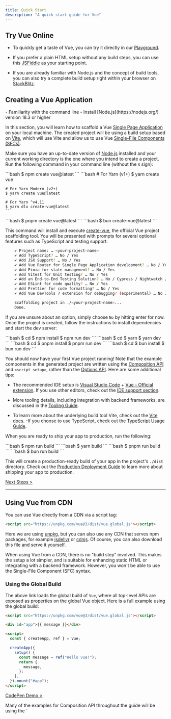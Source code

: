 ```yaml
---
title: Quick Start
description: "A quick start guide for Vue"
---
```



## Try Vue Online​

- To quickly get a taste of Vue, you can try it directly in our [Playground](https://play.vuejs.org/#eNo9jcEKwjAMhl/lt5fpQYfXUQfefAMvvRQbddC1pUuHUPrudg4HIcmXjyRZXEM4zYlEJ+T0iEPgXjn6BB8Zhp46WUZWDjCa9f6w9kAkTtH9CRinV4fmRtZ63H20Ztesqiylphqy3R5UYBqD1UyVAPk+9zkvV1CKbCv9poMLiTEfR2/IXpSoXomqZLtti/IFwVtA9A==).

- If you prefer a plain HTML setup without any build steps, you can use this [JSFiddle](https://jsfiddle.net/yyx990803/2ke1ab0z/) as your starting point.

- If you are already familiar with Node.js and the concept of build tools, you can also try a complete build setup right within your browser on [StackBlitz](https://vite.new/vue).

## Creating a Vue Application

<Aside type="note" title="Prerequisites">
  - Familiarity with the command line - Install [Node.js](https://nodejs.org/)
  version 18.3 or higher
</Aside>

In this section, you will learn how to scaffold a Vue [Single Page Application](https://vuejs.org/guide/extras/ways-of-using-vue#single-page-application-spa) on your local machine.
The created project will be using a build setup based on [Vite](https://vitejs.dev/), which will use Vite and allow us to use Vue [Single-File Components (SFCs)](https://vuejs.org/guide/scaling-up/sfc).

Make sure you have an up-to-date version of [Node.js](https://nodejs.org/) installed and your current working directory is the one where you intend to create a project. Run the following command in your command line (without the `$` sign):

<Tabs>
  <TabItem value="npm" label="npm" default>
    ```bash
    $ npm create vue@latest
    ```
  </TabItem>
  <TabItem value="yarn" label="yarn">
    ```bash
    # For Yarn (v1+)
    $ yarn create vue

    # For Yarn Modern (v2+)
    $ yarn create vue@latest

    # For Yarn ^v4.11
    $ yarn dlx create-vue@latest
    ```

  </TabItem>
  <TabItem value="pnpm" label="pnpm">
    ```bash
    $ pnpm create vue@latest
    ```
  </TabItem>
  <TabItem value="bun" label="bun">
    ```bash
    $ bun create-vue@latest
    ```
  </TabItem>
</Tabs>

This command will install and execute [create-vue](https://github.com/vuejs/create-vue), the official Vue project scaffolding tool. You will be presented with prompts for several optional features such as TypeScript and testing support:

```bash
    ✔ Project name: … <your-project-name>
    ✔ Add TypeScript? … No / Yes
    ✔ Add JSX Support? … No / Yes
    ✔ Add Vue Router for Single Page Application development? … No / Yes
    ✔ Add Pinia for state management? … No / Yes
    ✔ Add Vitest for Unit testing? … No / Yes
    ✔ Add an End-to-End Testing Solution? … No / Cypress / Nightwatch / Playwright
    ✔ Add ESLint for code quality? … No / Yes
    ✔ Add Prettier for code formatting? … No / Yes
    ✔ Add Vue DevTools 7 extension for debugging? (experimental) … No / Yes

    Scaffolding project in ./<your-project-name>...
    Done.
```

If you are unsure about an option, simply choose `No` by hitting enter for now. Once the project is created, follow the instructions to install dependencies and start the dev server:

<Tabs>
  <TabItem value="npm" label="npm" default>
    ```bash
    $ cd <your-project-name>
    $ npm install
    $ npm run dev
    ```
  </TabItem>
  <TabItem value="yarn" label="yarn">
    ```bash
    $ cd <your-project-name>
    $ yarn
    $ yarn dev
    ```
  </TabItem>
  <TabItem value="pnpm" label="pnpm">
    ```bash
    $ cd <your-project-name>
    $ pnpm install
    $ pnpm run dev
    ```
  </TabItem>
  <TabItem value="bun" label="bun">
    ```bash
    $ cd <your-project-name>
    $ bun install
    $ bun run dev
    ```
  </TabItem>
</Tabs>

You should now have your first Vue project running! Note that the example components in the generated project are written using the [Composition API](https://vuejs.org/guide/introduction#composition-api)
and `<script setup>`, rather than the [Options API](https://vuejs.org/guide/introduction#options-api). Here are some additional tips:

- The recommended IDE setup is [Visual Studio Code](https://code.visualstudio.com/) + [Vue - Official extension](https://marketplace.visualstudio.com/items?itemName=Vue.volar).
  If you use other editors, check out the [IDE support section](https://vuejs.org/guide/scaling-up/tooling#ide-support).

- More tooling details, including integration with backend frameworks, are discussed in the [Tooling Guide](https://vuejs.org/guide/scaling-up/tooling).
- To learn more about the underlying build tool Vite, check out the [Vite docs](https://vitejs.dev/).
  -If you choose to use TypeScript, check out the [TypeScript Usage Guide](https://vuejs.org/guide/typescript/overview).

When you are ready to ship your app to production, run the following:

<Tabs>
  <TabItem value="npm" label="npm" default>
    ```bash $ npm run build ```
  </TabItem>
  <TabItem value="yarn" label="yarn">
    ```bash $ yarn build ```
  </TabItem>
  <TabItem value="pnpm" label="pnpm">
    ```bash $ pnpm run build ```
  </TabItem>
  <TabItem value="bun" label="bun">
    ```bash $ bun run build ```
  </TabItem>
</Tabs>

This will create a production-ready build of your app in the project's `./dist` directory. Check out the [Production Deployment Guide](https://vuejs.org/guide/best-practices/production-deployment.html) to learn more about shipping your app to production.

[Next Steps >](https://vuejs.org/guide/quick-start.html#next-steps)

---

## Using Vue from CDN​

You can use Vue directly from a CDN via a script tag:

```html
<script src="https://unpkg.com/vue@3/dist/vue.global.js"></script>
```

Here we are using [unpkg](https://unpkg.com/), but you can also use any CDN that serves npm packages, for example [jsdelivr](https://www.jsdelivr.com/package/npm/vue) or [cdnjs](https://cdnjs.com/libraries/vue). Of course, you can also download this file and serve it yourself.

When using Vue from a CDN, there is no "build step" involved. This makes the setup a lot simpler, and is suitable for enhancing static HTML or integrating with a backend framework. However, you won't be able to use the Single-File Component (SFC) syntax.

### Using the Global Build​

The above link loads the global build of `Vue`, where all top-level APIs are exposed as properties on the global Vue object. Here is a full example using the global build:

```html
<script src="https://unpkg.com/vue@3/dist/vue.global.js"></script>

<div id="app">{{ message }}</div>

<script>
  const { createApp, ref } = Vue;

  createApp({
    setup() {
      const message = ref("Hello vue!");
      return {
        message,
      };
    },
  }).mount("#app");
</script>
```

[CodePen Demo >](https://codepen.io/vuejs-examples/pen/eYQpQEG)

<Aside type="tip" title="Tip">
  Many of the examples for Composition API throughout the guide will be using the `<script setup>` syntax, which requires build tools. If you intend to use Composition API without a build step, consult the usage of the [`setup()` option](https://vuejs.org/api/composition-api-setup.html).
</Aside>

### Enabling Import maps​

In the above example, we are importing from the full CDN URL, but in the rest of the documentation you will see code like this:

```js
import { createApp } from "vue";
```

We can teach the browser where to locate the `vue` import by using [Import Maps](https://caniuse.com/import-maps):

```html
<script type="importmap">
  {
    "imports": {
      "vue": "https://unpkg.com/vue@3/dist/vue.esm-browser.js"
    }
  }
</script>
<div id="app">{{ message }}</div>
<script type="module">
  import { createApp, ref } from "vue";
  createApp({
    setup() {
      const message = ref("Hello Vue!");
      return {
        message,
      };
    },
  }).mount("#app");
</script>
```

[CodePen Demo >](https://codepen.io/vuejs-examples/pen/YzRyRYM)

You can also add entries for other dependencies to the import map - but make sure they point to the ES modules version of the library you intend to use.

<Aside type="note" title="Import Maps Browser Support">
  Import Maps is a relatively new browser feature. Make sure to use a browser
  within its [support range](https://caniuse.com/import-maps). In particular, it
  is only supported in Safari 16.4+.
</Aside>

<Aside type="caution" title="Notes on Production Use">
  The examples so far are using the development build of Vue - if you intend to use Vue from a CDN in production, make sure to check out the Production Deployment Guide.

While it is possible to use Vue without a build system, an alternative approach to consider is using vuejs/petite-vue that could better suit the context where jquery/jquery (in the past) or alpinejs/alpine (in the present) might be used instead

</Aside>

### Splitting Up the Modules​

As we dive deeper into the guide, we may need to split our code into separate JavaScript files so that they are easier to manage. For example:

```html
<!-- index.html -->
<div id="app"></div>

<script type="module">
  import { createApp } from "vue";
  import MyComponent from "./my-component.js";

  createApp(MyComponent).mount("#app");
</script>
```

```js
// my-component.js
import { ref } from "vue";
export default {
  setup() {
    const count = ref(0);
    return { count };
  },
  template: `<div>Count is: {{ count }}</div>`,
};
```

If you directly open the above `index.html` in your browser, you will find that it throws an error because ES modules cannot work over the `file://` protocol, which is the protocol the browser uses when you open a local file.

Due to security reasons, ES modules can only work over the `http://` protocol, which is what the browsers use when opening pages on the web. In order for ES modules to work on our local machine, we need to serve the `index.html` over the `http://` protocol, with a local HTTP server.

To start a local HTTP server, first make sure you have [Node.js](https://nodejs.org/en/) installed, then run `npx serve` from the command line in the same directory where your HTML file is. You can also use any other HTTP server that can serve static files with the correct MIME types.

You may have noticed that the imported component's template is inlined as a JavaScript string.
If you are using VS Code, you can install the [es6-string-html](https://marketplace.visualstudio.com/items?itemName=Tobermory.es6-string-html) extension and prefix the strings with a `/*html*/` comment to get syntax highlighting for them.

---

## Next Steps​

If you skipped the [Introduction](/guides/intro), we strongly recommend reading it before moving on to the rest of the documentation.

<CardGrid>
  <LinkCard href="/guides/essentials/application" title="Continue with the Guide" description="The guide walks you through every aspect of the framework in full detail, with interactive examples."></LinkCard>
  <LinkCard href="https://vuejs.org/tutorial/" title="Tutorials"  description="For those who prefer to learning by practicals."></LinkCard>
  <LinkCard href="https://vuejs.org/examples/" title="Examples"  description="Explore examples of core featuresand common UI tasks"></LinkCard>
</CardGrid>
